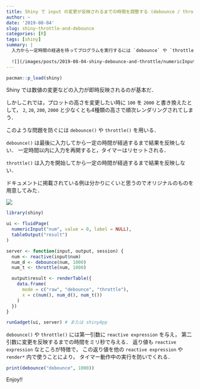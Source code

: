 ```yaml
---
title: Shiny で input の変更が反映されるまでの時間を調整する (debounce / throttle)
author: ~
date: '2019-08-04'
slug: shiny-throttle-and-debounce
categories: [R]
tags: [shiny]
summary: |
  入力から一定時間の経過を待ってプログラムを実行するには `debounce` や `throttle` を使う．
  
  ![](/images/posts/2019-08-04-shiny-debounce-and-throttle/numericInput.gif)
---
```


```r
pacman::p_load(shiny)
```


Shiny では数値の変更などの入力が即時反映されるのが基本だ．

しかしこれでは，プロットの高さを変更したい時に `100` を `2000` と書き換えたとして，
`2`, `20`, `200`, `2000` と少なくとも4種類の高さで順次レンダリングされてしまう．

このような問題を防ぐには `debounce()` や `throttle()` を用いる．

`debounce()` は最後に入力してから一定の時間が経過するまで結果を反映しない．
一定時間以内に入力を再開すると，タイマーはリセットされる．

`throttle()` は入力を開始してから一定の時間が経過するまで結果を反映しない．

ドキュメントに掲載されている例は分かりにくいと思うのでオリジナルのものを用意してみた．

![](/images/posts/2019-08-04-shiny-debounce-and-throttle/numericInput.gif)

```r
library(shiny)

ui <- fluidPage(
  numericInput("num", value = 0, label = NULL),
  tableOutput("result")
)

server <- function(input, output, session) {
  num <- reactive(input$num)
  num_d <- debounce(num, 1000)
  num_t <- throttle(num, 1000)

  output$result <- renderTable({
    data.frame(
      mode = c("raw", "debounce", "throttle"),
      x = c(num(), num_d(), num_t())
    )
  })
}

runGadget(ui, server) # または shinyApp
```

`debounce()` や `throttle()` には第一引数に `reactive expression` を与え，
第二引数に変更を反映するまでの時間をミリ秒で与える．
返り値も `reactive expression` なところが特徴で，
この返り値を他の `reactive expression` や `render*` 内で使うことにより，
タイマー動作中の実行を防いでくれる．

```r
print(debounce("debounce", 1000))
```

Enjoy!!
